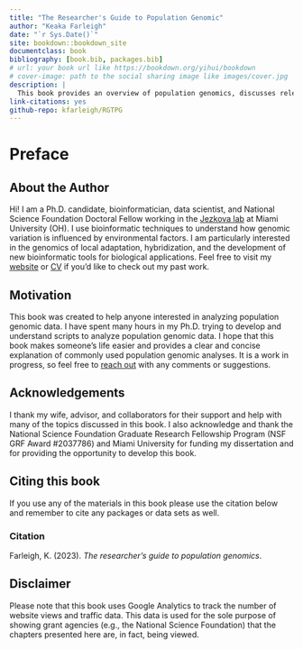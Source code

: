 --- 
title: "The Researcher's Guide to Population Genomic"
author: "Keaka Farleigh"
date: "`r Sys.Date()`"
site: bookdown::bookdown_site
documentclass: book
bibliography: [book.bib, packages.bib]
# url: your book url like https://bookdown.org/yihui/bookdown
# cover-image: path to the social sharing image like images/cover.jpg
description: |
  This book provides an overview of population genomics, discusses relevant statistics, and includes tested tutorials and workflows that can be applied to population genomic datasets.
link-citations: yes
github-repo: kfarleigh/RGTPG
---

# Preface {-}
## About the Author {-}
Hi! I am a Ph.D. candidate, bioinformatician, data scientist, and National Science Foundation Doctoral Fellow working in the [Jezkova lab](https://caloprymnus.com/) at Miami University (OH). I use bioinformatic techniques to understand how genomic variation is influenced by environmental factors. I am particularly interested in the genomics of local adaptation, hybridization, and the development of new bioinformatic tools for biological applications. Feel free to visit my [website](https://kfarleigh.github.io/) or [CV](https://kfarleigh.github.io/CV/KFarleigh_CV_9-1-2023.pdf) if you'd like to check out my past work. 

## Motivation  {-}
This book was created to help anyone interested in analyzing population genomic data. I have spent many hours in my Ph.D. trying to develop and understand scripts to analyze population genomic data. I hope that this book makes someone's life easier and provides a clear and concise explanation of commonly used population genomic analyses. It is a work in progress, so feel free to [reach out](https://kfarleigh.github.io/contact/) with any comments or suggestions.


## Acknowledgements {-}
I thank my wife, advisor, and collaborators for their support and help with many of the topics discussed in this book. I also acknowledge and thank the National Science Foundation Graduate Research Fellowship Program (NSF GRF Award #2037786) and Miami University for funding my dissertation and for providing the opportunity to develop this book.

## Citing this book {-}
If you use any of the materials in this book please use the citation below and remember to cite any packages or data sets as well. 

### Citation {-}
Farleigh, K. (2023). *The researcher's guide to population genomics*. 


## Disclaimer {-}
Please note that this book uses Google Analytics to track the number of website views and traffic data. This data is used for the sole purpose of showing grant agencies (e.g., the National Science Foundation) that the chapters presented here are, in fact, being viewed.